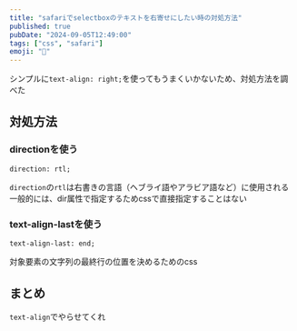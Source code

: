 ```yaml
---
title: "safariでselectboxのテキストを右寄せにしたい時の対処方法"
published: true
pubDate: "2024-09-05T12:49:00"
tags: ["css", "safari"]
emoji: "👀"
---
```


シンプルに`text-align: right;`を使ってもうまくいかないため、対処方法を調べた

## 対処方法

### directionを使う
```
direction: rtl;
```

`direction`の`rtl`は右書きの言語（ヘブライ語やアラビア語など）に使用される
一般的には、dir属性で指定するためcssで直接指定することはない

### text-align-lastを使う
```
text-align-last: end;
```

対象要素の文字列の最終行の位置を決めるためのcss

## まとめ
`text-align`でやらせてくれ
